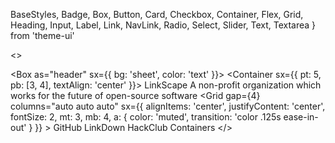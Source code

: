   BaseStyles,
  Badge,
  Box,
  Button,
  Card,
  Checkbox,
  Container,
  Flex,
  Grid,
  Heading,
  Input,
  Label,
  Link,
  NavLink,
  Radio,
  Select,
  Slider,
  Text,
  Textarea
} from 'theme-ui'

<>
  <Meta
  as={Head}
  name="LinkScape"
  title="LinkScape"
  description="A non-profit organization which works for the future of open-source software"
  color="#ec3750"
  manifest="/site.webmanifest"
  />
  
  <Box as="header" sx={{ bg: 'sheet', color: 'text' }}>
    <Container sx={{ pt: 5, pb: [3, 4], textAlign: 'center' }}>
      <ColorSwitcher />
      <Heading as="h1" variant="title" color="red" class="leading-6">
        LinkScape
      </Heading>
      <Text as="p" variant="subtitle" mt={3} class="leading-6">
        A non-profit organization which works for the future of open-source software
      </Text>
      <Grid
        gap={4}
        columns="auto auto auto"
        sx={{
          alignItems: 'center',
          justifyContent: 'center',
          fontSize: 2,
          mt: 3,
          mb: 4,
          a: { color: 'muted', transition: 'color .125s ease-in-out' }
        }}
      >
        <NavLink href="https://github.com/LinkScapeFuundation">GitHub</NavLink>
        <NavLink href="https://github.com/LinkScapeFuundation/LinkDown">
          LinkDown
        </NavLink>
        <NavLink href="https://hackclub.com">
          HackClub
        </NavLink>
      </Grid>
    </Container>
  </Box>
  <Container>
    <Heading variant="headline">Containers</Heading>
  </Container>
</>
